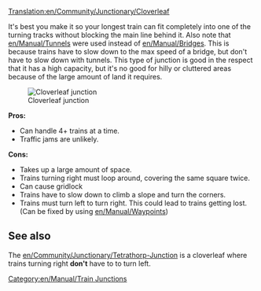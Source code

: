 [[Translation:en/Community/Junctionary/Cloverleaf]]
{{en/Community/Junctionary/Navigation}}

It's best you make it so your longest train can fit completely into one of the turning tracks without blocking the main line behind it. Also note that [[en/Manual/Tunnels]] were used instead of [[en/Manual/Bridges]]. This is because trains have to slow down to the max speed of a bridge, but don't have to slow down with tunnels. This type of junction is good in the respect that it has a high capacity, but it's no good for hilly or cluttered areas because of the large amount of land it requires.

[[File:en/Community/Junctionary/Cloverleaf.png|center|frame|Cloverleaf junction]]


'''Pros:'''
*Can handle 4+ trains at a time.
*Traffic jams are unlikely.
 

'''Cons:'''
*Takes up a large amount of space.
*Trains turning right must loop around, covering the same square twice.
*Can cause gridlock
*Trains have to slow down to climb a slope and turn the corners.
*Trains must turn left to turn right. This could lead to trains getting lost. (Can be fixed by using [[en/Manual/Waypoints]])

== See also ==
The [[en/Community/Junctionary/Tetrathorp-Junction]] is a cloverleaf where trains turning right '''don't''' have to to turn left.

[[Category:en/Manual/Train Junctions]]